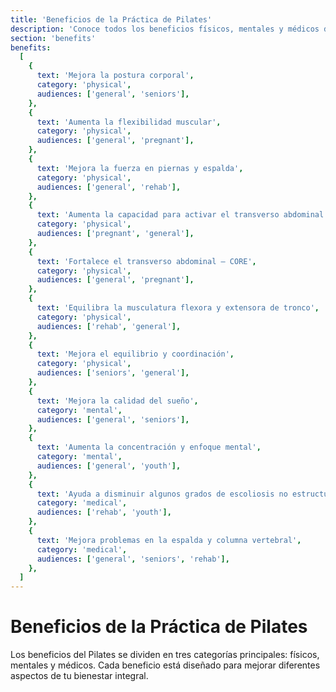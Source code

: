 ```yaml
---
title: 'Beneficios de la Práctica de Pilates'
description: 'Conoce todos los beneficios físicos, mentales y médicos del Pilates'
section: 'benefits'
benefits:
  [
    {
      text: 'Mejora la postura corporal',
      category: 'physical',
      audiences: ['general', 'seniors'],
    },
    {
      text: 'Aumenta la flexibilidad muscular',
      category: 'physical',
      audiences: ['general', 'pregnant'],
    },
    {
      text: 'Mejora la fuerza en piernas y espalda',
      category: 'physical',
      audiences: ['general', 'rehab'],
    },
    {
      text: 'Aumenta la capacidad para activar el transverso abdominal',
      category: 'physical',
      audiences: ['pregnant', 'general'],
    },
    {
      text: 'Fortalece el transverso abdominal – CORE',
      category: 'physical',
      audiences: ['general', 'pregnant'],
    },
    {
      text: 'Equilibra la musculatura flexora y extensora de tronco',
      category: 'physical',
      audiences: ['rehab', 'general'],
    },
    {
      text: 'Mejora el equilibrio y coordinación',
      category: 'physical',
      audiences: ['seniors', 'general'],
    },
    {
      text: 'Mejora la calidad del sueño',
      category: 'mental',
      audiences: ['general', 'seniors'],
    },
    {
      text: 'Aumenta la concentración y enfoque mental',
      category: 'mental',
      audiences: ['general', 'youth'],
    },
    {
      text: 'Ayuda a disminuir algunos grados de escoliosis no estructural',
      category: 'medical',
      audiences: ['rehab', 'youth'],
    },
    {
      text: 'Mejora problemas en la espalda y columna vertebral',
      category: 'medical',
      audiences: ['general', 'seniors', 'rehab'],
    },
  ]
---
```


# Beneficios de la Práctica de Pilates

Los beneficios del Pilates se dividen en tres categorías principales: físicos, mentales y médicos. Cada beneficio está diseñado para mejorar diferentes aspectos de tu bienestar integral.
